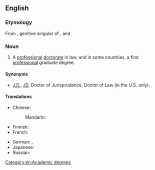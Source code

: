 ==English==

===Etymology===
From {{etyl|la|en}} {{m|la|juris|}}, genitive singular of {{m|la|jus||law}}, and {{m|la|doctor||teacher}}

===Noun===
{{wikipedia}}
{{en-noun|head=[[juris|Juris]] [[Doctor]]}}

# A [[professional]] [[doctorate]] in law, and in some countries, a first [[professional]] graduate degree.

====Synonyms====
* [[J.D.]], [[JD]], Doctor of Jurisprudence, Doctor of Law (in the U.S. only).

====Translations====
{{trans-top|professional doctorate in law}}
* Chinese:
*: Mandarin: {{t|cmn|法律博士|tr=fǎlǜ bóshì|sc=Hani}}
* Finnish: {{t|fi|oikeustieteen tohtori}}
* French: {{t|fr|docteur en droit|m}}
{{trans-mid}}
* German: {{qualifier|USA}} {{t|de|Juris Doctor|m}}, {{t|de|Doktor der Rechte|m}}
* Japanese: {{t|ja|法務博士|tr=ほうむはくし, hōmu hakushi|sc=Jpan}}
* Russian: {{t|ru|до́ктор юриди́ческих нау́к|m}}
{{trans-bottom}}

[[Category:en:Academic degrees]]